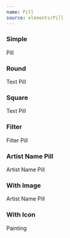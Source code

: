 ```yaml
---
name: Pill
source: elements/Pill
---
```


### Simple

<Playground>
  <Pill hover focus>
    Pill
  </Pill>
</Playground>

### Round

<Playground>
  <Pill variant="textRound">Text Pill</Pill>
</Playground>

### Square

<Playground>
  <Pill variant="textSquare">Text Pill</Pill>
</Playground>

### Filter

<Playground>
  <Pill variant="filter">Filter Pill</Pill>
</Playground>

### Artist Name Pill

<Playground>
  <Pill variant="artist">Artist Name Pill</Pill>
</Playground>

### With Image

<Playground>
  <Pill variant="artist" src="https://picsum.photos/seed/user/30/30">
    Artist Name Pill
  </Pill>
</Playground>

### With Icon

<Playground>
  <Pill
    variant="textSquare"
    as={Clickable}
    onClick={console.log.bind(console)}
    aria-label="Remove Painting"
  >
    Painting <CloseIcon fill="currentColor" ml={0.5} width={15} height={15} />
  </Pill>
</Playground>
